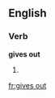 ==English==

===Verb===
'''gives out'''

# {{third-person singular of|[[give out]]}}

[[fr:gives out]]